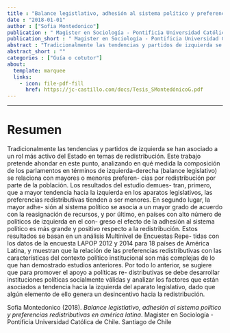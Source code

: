 ```yaml
---
title : "Balance legistlativo, adhesión al sistema político y preferencias redistributivas en américa latina"
date : "2018-01-01"
author : ["Sofia Montedonico"]
publication : " Magister en Sociología - Pontificia Universidad Católica de Chile. Santiago de Chile"
publication_short : " Magister en Sociología - Pontificia Universidad Católica de Chile. Santiago de Chile"
abstract : "Tradicionalmente las tendencias y partidos de izquierda se han asociado a un rol más activo del Estado en temas de redistribución. Este trabajo pretende ahondar en este punto, analizando en qué medida la composición de los parlamentos en términos de izquierda-derecha (balance legislativo) se relaciona con mayores o menores preferen- cias por redistribución por parte de la población. Los resultados del estudio demues- tran, primero, que a mayor tendencia hacia la izquierda en los aparatos legislativos, las preferencias redistributivas tienden a ser menores. En segundo lugar, la mayor adhe- sión al sistema polı́tico se asocia a un mayor grado de acuerdo con la reasignación de recursos, y por último, en paı́ses con alto número de polı́ticos de izquierda en el con- greso el efecto de la adhesión al sistema polı́tico es más grande y positivo respecto a la redistribución. Estos resultados se basan en un análisis Multinivel de Encuestas Repe- tidas con los datos de la encuesta LAPOP 2012 y 2014 para 18 paı́ses de América Latina, y muestran que la relación de las preferencias redistributivas con las caracterı́sticas del contexto polı́tico institucional son más complejas de lo que han demostrado estudios anteriores. Por todo lo anterior, se sugiere que para promover el apoyo a polı́ticas re- distributivas se debe desarrollar instituciones polı́ticas socialmente válidas y analizar los factores que están asociados a tendencia hacia la izquierda del aparato legislativo, dado que algún elemento de ello genera un desincentivo hacia la redistribución."
abstract_short : ""
categories : ["Guía o cotutor"]
about:
  template: marquee
  links:
    - icon: file-pdf-fill
      href: https://jc-castillo.com/docs/Tesis_SMontedónicoG.pdf
---
```

---

# Resumen

Tradicionalmente las tendencias y partidos de izquierda se han asociado a un rol más
activo del Estado en temas de redistribución. Este trabajo pretende ahondar en este
punto, analizando en qué medida la composición de los parlamentos en términos de
izquierda-derecha (balance legislativo) se relaciona con mayores o menores preferen-
cias por redistribución por parte de la población. Los resultados del estudio demues-
tran, primero, que a mayor tendencia hacia la izquierda en los aparatos legislativos, las
preferencias redistributivas tienden a ser menores. En segundo lugar, la mayor adhe-
sión al sistema polı́tico se asocia a un mayor grado de acuerdo con la reasignación de
recursos, y por último, en paı́ses con alto número de polı́ticos de izquierda en el con-
greso el efecto de la adhesión al sistema polı́tico es más grande y positivo respecto a la
redistribución. Estos resultados se basan en un análisis Multinivel de Encuestas Repe-
tidas con los datos de la encuesta LAPOP 2012 y 2014 para 18 paı́ses de América Latina,
y muestran que la relación de las preferencias redistributivas con las caracterı́sticas del
contexto polı́tico institucional son más complejas de lo que han demostrado estudios
anteriores. Por todo lo anterior, se sugiere que para promover el apoyo a polı́ticas re-
distributivas se debe desarrollar instituciones polı́ticas socialmente válidas y analizar
los factores que están asociados a tendencia hacia la izquierda del aparato legislativo,
dado que algún elemento de ello genera un desincentivo hacia la redistribución.


::: {.callout-note title="How to cite this work"}

Sofia Montedonico (2018). *Balance legistlativo, adhesión al sistema político y preferencias redistributivas en américa latina*.  Magister en Sociología - Pontificia Universidad Católica de Chile. Santiago de Chile

:::

